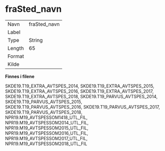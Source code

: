 
# fraSted_navn {-}

| | |
|----|----|
| Navn     | fraSted_navn |
| Label    |  |
| Type     | String |
| Length   | 65    |
| Format   |  |
| Kilde    |   |

**Finnes i filene**

SKDE19.T19_EXTRA_AVTSPES_2014, SKDE19.T19_EXTRA_AVTSPES_2015, SKDE19.T19_EXTRA_AVTSPES_2016, SKDE19.T19_EXTRA_AVTSPES_2017, SKDE19.T19_EXTRA_AVTSPES_2018, SKDE19.T19_PARVUS_AVTSPES_2014, SKDE19.T19_PARVUS_AVTSPES_2015, SKDE19.T19_PARVUS_AVTSPES_2016, SKDE19.T19_PARVUS_AVTSPES_2017, SKDE19.T19_PARVUS_AVTSPES_2018, NPR19.M19_AVTSPESSOM1418_UTL_FIL, NPR19.M19_AVTSPESSOM2014_UTL_FIL, NPR19.M19_AVTSPESSOM2015_UTL_FIL, NPR19.M19_AVTSPESSOM2016_UTL_FIL, NPR19.M19_AVTSPESSOM2017_UTL_FIL, NPR19.M19_AVTSPESSOM2018_UTL_FIL

